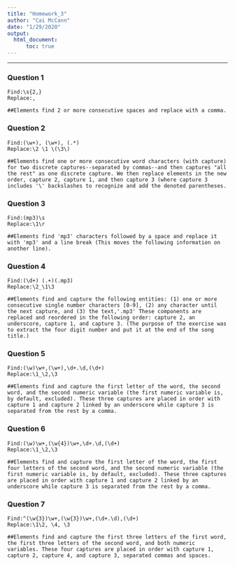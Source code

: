 ---
title: "Homework_3"
author: "Cai McCann"
date: "1/29/2020"
output: 
  html_document:
      toc: true
---

--------------------------------------------------------------------------------

### Question 1
```
Find:\s{2,}
Replace:,

##Elements find 2 or more consecutive spaces and replace with a comma. 

```

### Question 2
```
Find:(\w+), (\w+), (.*)
Replace:\2 \1 \(\3\)

##Elements find one or more consecutive word characters (with capture) for two discrete captures--separated by commas--and then captures "all the rest" as one discrete capture. We then replace elements in the new order, capture 2, capture 1, and then capture 3 (where capture 3 includes '\' backslashes to recognize and add the denoted parentheses.

```

### Question 3
```
Find:(mp3)\s
Replace:\1\r

##Elements find 'mp3' characters followed by a space and replace it with 'mp3' and a line break (This moves the following information on another line). 

```

### Question 4
```
Find:(\d+) (.+)(.mp3)
Replace:\2_\1\3

##Elements find and capture the following entities: (1) one or more consecutive single number characters [0-9], (2) any character until the next capture, and (3) the text,'.mp3' These components are replaced and reordered in the following order: capture 2, an underscore, capture 1, and capture 3. (The purpose of the exercise was to extract the four digit number and put it at the end of the song title.) 

```

### Question 5
```
Find:(\w)\w+,(\w+),\d+.\d,(\d+)
Replace:\1_\2,\3

##Elements find and capture the first letter of the word, the second word, and the second numeric variable (the first numeric variable is, by default, excluded). These three captures are placed in order with capture 1 and capture 2 linked by an underscore while capture 3 is separated from the rest by a comma. 

```

### Question 6
```
Find:(\w)\w+,(\w{4})\w+,\d+.\d,(\d+)
Replace:\1_\2,\3

##Elements find and capture the first letter of the word, the first four letters of the second word, and the second numeric variable (the first numeric variable is, by default, excluded). These three captures are placed in order with capture 1 and capture 2 linked by an underscore while capture 3 is separated from the rest by a comma. 

```

### Question 7
```
Find:^(\w{3})\w+,(\w{3})\w+,(\d+.\d),(\d+)
Replace:\1\2, \4, \3

##Elements find and capture the first three letters of the first word, the first three letters of the second word, and both numeric variables. These four captures are placed in order with capture 1, capture 2, capture 4, and capture 3, separated commas and spaces. 

```